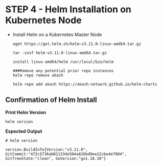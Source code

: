 # STEP 4 - Helm Installation on Kubernetes Node



*   Install Helm on a Kubernetes Master Node

    ```
    wget https://get.helm.sh/helm-v3.11.0-linux-amd64.tar.gz

    tar -zxvf helm-v3.11.0-linux-amd64.tar.gz

    install linux-amd64/helm /usr/local/bin/helm

    ###Remove any potential prior repo instances
    helm repo remove akash

    helm repo add akash https://akash-network.github.io/helm-charts
    ```



## **Confirmation of Helm Install**

**Print Helm Version**

```
helm version
```

**Expected Output**

```
# helm version

version.BuildInfo{Version:"v3.11.0", GitCommit:"472c5736ab01133de504a826bd9ee12cbe4e7904", GitTreeState:"clean", GoVersion:"go1.18.10"}
```

